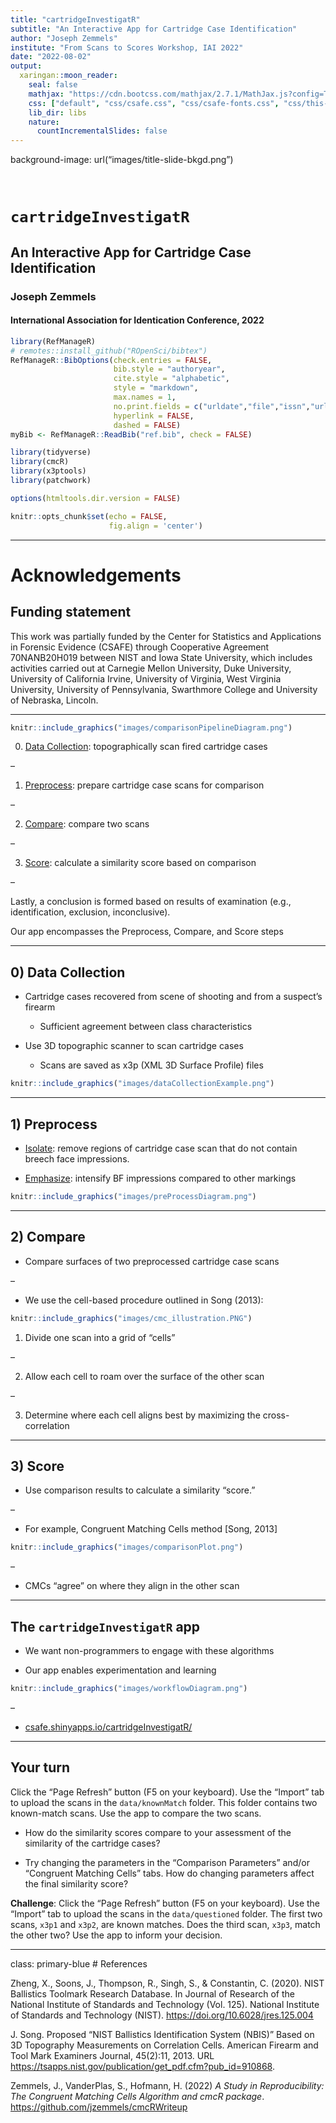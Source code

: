 ```yaml
---
title: "cartridgeInvestigatR"
subtitle: "An Interactive App for Cartridge Case Identification"
author: "Joseph Zemmels"
institute: "From Scans to Scores Workshop, IAI 2022"
date: "2022-08-02"
output:
  xaringan::moon_reader:
    seal: false
    mathjax: "https://cdn.bootcss.com/mathjax/2.7.1/MathJax.js?config=TeX-MML-AM_HTMLorMML"
    css: ["default", "css/csafe.css", "css/csafe-fonts.css", "css/this-presentation.css"]
    lib_dir: libs
    nature:
      countIncrementalSlides: false
---
```


background-image: url("images/title-slide-bkgd.png")

</br>

# `cartridgeInvestigatR`

## An Interactive App for Cartridge Case Identification

### Joseph Zemmels

#### International Association for Identication Conference, 2022

```r
library(RefManageR)
# remotes::install_github("ROpenSci/bibtex")
RefManageR::BibOptions(check.entries = FALSE,
                       bib.style = "authoryear",
                       cite.style = "alphabetic",
                       style = "markdown",
                       max.names = 1,
                       no.print.fields = c("urldate","file","issn","url","keywords","language","abstract"),
                       hyperlink = FALSE,
                       dashed = FALSE)
myBib <- RefManageR::ReadBib("ref.bib", check = FALSE)
```

```r
library(tidyverse)
library(cmcR)
library(x3ptools)
library(patchwork)

options(htmltools.dir.version = FALSE)

knitr::opts_chunk$set(echo = FALSE,
                      fig.align = 'center')
```


---

# Acknowledgements

## Funding statement

This work was partially funded by the Center for Statistics and Applications in Forensic Evidence (CSAFE) through Cooperative Agreement 70NANB20H019 between NIST and Iowa State University, which includes activities carried out at Carnegie Mellon University, Duke University, University of California Irvine, University of Virginia, West Virginia University, University of Pennsylvania, Swarthmore College and University of Nebraska, Lincoln.

---

```r
knitr::include_graphics("images/comparisonPipelineDiagram.png")
```


0) <u>Data Collection</u>: topographically scan fired cartridge cases

--

1) <u>Preprocess</u>: prepare cartridge case scans for comparison

--

2) <u>Compare</u>: compare two scans

--

3) <u>Score</u>: calculate a similarity score based on comparison

--

Lastly, a conclusion is formed based on results of examination (e.g., identification, exclusion, inconclusive).

Our app encompasses the Preprocess, Compare, and Score steps

---

## 0) Data Collection

- Cartridge cases recovered from scene of shooting and from a suspect's firearm

  - Sufficient agreement between class characteristics

- Use 3D topographic scanner to scan cartridge cases

  - Scans are saved as x3p (XML 3D Surface Profile) files

```r
knitr::include_graphics("images/dataCollectionExample.png")
```


---

## 1) Preprocess

- <u>Isolate</u>: remove regions of cartridge case scan that do not contain breech face impressions.

- <u>Emphasize</u>: intensify BF impressions compared to other markings

```r
knitr::include_graphics("images/preProcessDiagram.png")
```


---

## 2) Compare

- Compare surfaces of two preprocessed cartridge case scans

--

- We use the cell-based procedure outlined in Song (2013):

```r
knitr::include_graphics("images/cmc_illustration.PNG")
```

1. Divide one scan into a grid of "cells"

--

2. Allow each cell to roam over the surface of the other scan

--

3. Determine where each cell aligns best by maximizing the cross-correlation


---

## 3) Score

- Use comparison results to calculate a similarity "score."

--

- For example, Congruent Matching Cells method [Song, 2013]

```r
knitr::include_graphics("images/comparisonPlot.png")
```


--

- CMCs "agree" on where they align in the other scan

---

## The `cartridgeInvestigatR` app

- We want non-programmers to engage with these algorithms

- Our app enables experimentation and learning

```r
knitr::include_graphics("images/workflowDiagram.png")
```


--

- [csafe.shinyapps.io/cartridgeInvestigatR/](https://csafe.shinyapps.io/cartridgeInvestigatR/)

---

## Your turn


Click the "Page Refresh" button (F5 on your keyboard). Use the "Import" tab to upload the scans in the `data/knownMatch` folder.
This folder contains two known-match scans.
Use the app to compare the two scans.

- How do the similarity scores compare to your assessment of the similarity of the cartridge cases?

- Try changing the parameters in the "Comparison Parameters" and/or "Congruent Matching Cells" tabs. How do changing parameters affect the final similarity score?

**Challenge**: Click the "Page Refresh" button (F5 on your keyboard). Use the "Import" tab to upload the scans in the `data/questioned` folder. The first two scans, `x3p1` and `x3p2`, are known matches. Does the third scan, `x3p3`, match the other two? Use the app to inform your decision.

---
class: primary-blue
# References

Zheng, X., Soons, J., Thompson, R., Singh, S., & Constantin, C. (2020). NIST Ballistics Toolmark Research Database. In Journal of Research of the National Institute of Standards and Technology (Vol. 125). National Institute of Standards and Technology (NIST). [https://doi.org/10.6028/jres.125.004](https://doi.org/10.6028/jres.125.004)

J. Song. Proposed “NIST Ballistics Identification System (NBIS)” Based on 3D Topography Measurements on Correlation Cells. American Firearm and Tool Mark Examiners Journal, 45(2):11, 2013. URL [https://tsapps.nist.gov/publication/get_pdf.cfm?pub_id=910868](https://tsapps.nist.gov/publication/get_pdf.cfm?pub_id=910868).

Zemmels, J., VanderPlas, S., Hofmann, H. (2022) *A Study in Reproducibility: The Congruent Matching Cells Algorithm and cmcR package*. [https://github.com/jzemmels/cmcRWriteup](https://github.com/jzemmels/cmcRWriteup)